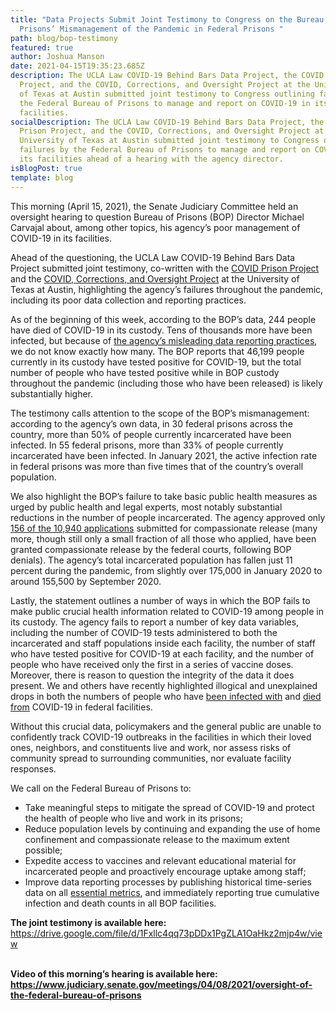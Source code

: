 ```yaml
---
title: "Data Projects Submit Joint Testimony to Congress on the Bureau of
  Prisons’ Mismanagement of the Pandemic in Federal Prisons "
path: blog/bop-testimony
featured: true
author: Joshua Manson
date: 2021-04-15T19:35:23.685Z
description: The UCLA Law COVID-19 Behind Bars Data Project, the COVID Prison
  Project, and the COVID, Corrections, and Oversight Project at the University
  of Texas at Austin submitted joint testimony to Congress outlining failures by
  the Federal Bureau of Prisons to manage and report on COVID-19 in its
  facilities.
socialDescription: The UCLA Law COVID-19 Behind Bars Data Project, the COVID
  Prison Project, and the COVID, Corrections, and Oversight Project at the
  University of Texas at Austin submitted joint testimony to Congress outlining
  failures by the Federal Bureau of Prisons to manage and report on COVID-19 in
  its facilities ahead of a hearing with the agency director.
isBlogPost: true
template: blog
---
```

This morning (April 15, 2021), the Senate Judiciary Committee held an oversight hearing to question Bureau of Prisons (BOP) Director Michael Carvajal about, among other topics, his agency’s poor management of COVID-19 in its facilities. 

Ahead of the questioning, the UCLA Law COVID-19 Behind Bars Data Project submitted joint testimony, co-written with the [COVID Prison Project](https://covidprisonproject.com/) and the [COVID, Corrections, and Oversight Project](https://lbj.utexas.edu/deitch-michele) at the University of Texas at Austin, highlighting the agency’s failures throughout the pandemic, including its poor data collection and reporting practices. 

As of the beginning of this week, according to the BOP’s data, 244 people have died of COVID-19 in its custody. Tens of thousands more have been infected, but because of [the agency’s misleading data reporting practices](https://uclacovidbehindbars.org/blog/bopdata), we do not know exactly how many. The BOP reports that 46,199 people currently in its custody have tested positive for COVID-19, but the total number of people who have tested positive while in BOP custody throughout the pandemic (including those who have been released) is likely substantially higher. 

The testimony calls attention to the scope of the BOP’s mismanagement: according to the agency’s own data, in 30 federal prisons across the country, more than 50% of people currently incarcerated have been infected. In 55 federal prisons, more than 33% of people currently incarcerated have been infected. In January 2021, the active infection rate in federal prisons was more than five times that of the country’s overall population. 

We also highlight the BOP’s failure to take basic public health measures as urged by public health and legal experts, most notably substantial reductions in the number of people incarcerated. The agency approved only [156 of the 10,940 applications](https://www.themarshallproject.org/2020/10/07/thousands-of-sick-federal-prisoners-sought-compassionate-release-98-percent-were-denied) submitted for compassionate release (many more, though still only a small fraction of all those who applied, have been granted compassionate release by the federal courts, following BOP denials). The agency’s total incarcerated population has fallen just 11 percent during the pandemic, from slightly over 175,000 in January 2020 to around 155,500 by September 2020. 

Lastly, the statement outlines a number of ways in which the BOP fails to make public crucial health information related to COVID-19 among people in its custody. The agency fails to report a number of key data variables, including the number of COVID-19 tests administered to both the incarcerated and staff populations inside each facility, the number of staff who have tested positive for COVID-19 at each facility, and the number of people who have received only the first in a series of vaccine doses. Moreover, there is reason to question the integrity of the data it does present. We and others have recently highlighted illogical and unexplained drops in both the numbers of people who have [been infected with](https://twitter.com/MarshallProj/status/1375500147384270852) and [died from](https://twitter.com/alison_guernsey/status/1379832138988724230) COVID-19 in federal facilities. 

Without this crucial data, policymakers and the general public are unable to confidently track COVID-19 outbreaks in the facilities in which their loved ones, neighbors, and constituents live and work, nor assess risks of community spread to surrounding communities, nor evaluate facility responses.

We call on the Federal Bureau of Prisons to: 

* Take meaningful steps to mitigate the spread of COVID-19 and protect the health of people who live and work in its prisons;
* Reduce population levels by continuing and expanding the use of home confinement and compassionate release to the maximum extent possible; 
* Expedite access to vaccines and relevant educational material for incarcerated people and proactively encourage uptake among staff; 
* Improve data reporting processes by publishing historical time-series data on all [essential metrics](https://repositories.lib.utexas.edu/handle/2152/85094), and immediately reporting true cumulative infection and death counts in all BOP facilities. 



**The joint testimony is available here:** <https://drive.google.com/file/d/1Fxllc4qq73pDDx1PgZLA1OaHkz2mjp4w/view> 

**\
Video of this morning’s hearing is available here: <https://www.judiciary.senate.gov/meetings/04/08/2021/oversight-of-the-federal-bureau-of-prisons>**